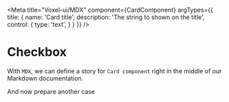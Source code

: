 
<Meta
  title="Voxel-ui/MDX"
  component={CardComponent}
  argTypes={{
    title: {
      name: 'Card title',
      description: 'The string to shown on the title',
      control: {
        type: 'text',
      }
    }
  }}
/>

# Checkbox

With `MDX`, we can define a story for `Card component` right in the middle of our
Markdown documentation.

<Canvas>
  <Story
    name="Unchecked"
    args={{ title: 'hola' }}>
  </Story>
</Canvas>

And now prepare another case

<Canvas>
  <Story
    name="Second"
    args={{ title: 'hola' }}>
  </Story>
</Canvas>